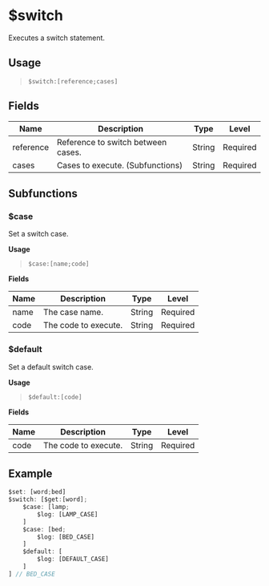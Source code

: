 # $switch
Executes a switch statement.

## Usage
> `$switch:[reference;cases]`

## Fields
| Name        | Description                        | Type   | Level    |
| ----------- | ---------------------------------- | ------ | -------- |
| reference   | Reference to switch between cases. | String | Required |
| cases       | Cases to execute. (Subfunctions)   | String | Required |

## Subfunctions
### $case
Set a switch case.

**Usage**
> `$case:[name;code]`

**Fields**

| Name | Description          | Type   | Level    |
| ---- | -------------------- | ------ | -------- |
| name | The case name.       | String | Required |
| code | The code to execute. | String | Required |

### $default
Set a default switch case.

**Usage**
> `$default:[code]`

**Fields**

| Name | Description          | Type   | Level    |
| ---- | -------------------- | ------ | -------- |
| code | The code to execute. | String | Required |

## Example
```js
$set: [word;bed]
$switch: [$get:[word];
    $case: [lamp;
        $log: [LAMP_CASE]
    ]
    $case: [bed;
        $log: [BED_CASE]
    ]
    $default: [
        $log: [DEFAULT_CASE]
    ]
] // BED_CASE
```
